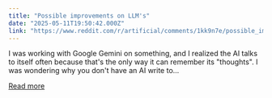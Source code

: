 ```yaml
---
title: "Possible improvements on LLM's"
date: "2025-05-11T19:50:42.000Z"
link: "https://www.reddit.com/r/artificial/comments/1kk9n7e/possible_improvements_on_llms/"
---
```


I was working with Google Gemini on something, and I realized the AI talks to itself often because that's the only way it can remember its "thoughts". I was wondering why you don't have an AI write to...

[Read more](https://www.reddit.com/r/artificial/comments/1kk9n7e/possible_improvements_on_llms/)
